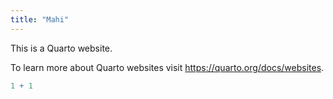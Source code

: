```yaml
---
title: "Mahi"
---
```


This is a Quarto website.

To learn more about Quarto websites visit <https://quarto.org/docs/websites>.

```r
1 + 1
```
